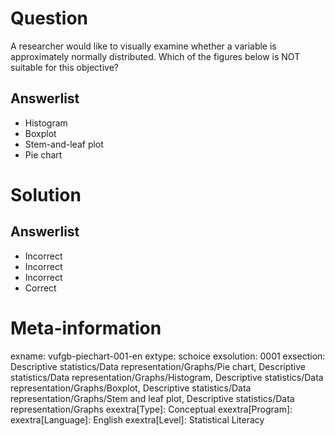 Question
========

A researcher would like to visually examine whether a variable is approximately normally distributed. Which of the figures below is NOT suitable for this objective?


Answerlist
----------
* Histogram
* Boxplot
* Stem-and-leaf plot
* Pie chart

Solution
========

Answerlist
----------
* Incorrect
* Incorrect
* Incorrect
* Correct

Meta-information
================
exname: vufgb-piechart-001-en
extype: schoice
exsolution: 0001
exsection: Descriptive statistics/Data representation/Graphs/Pie chart, Descriptive statistics/Data representation/Graphs/Histogram, Descriptive statistics/Data representation/Graphs/Boxplot, Descriptive statistics/Data representation/Graphs/Stem and leaf plot, Descriptive statistics/Data representation/Graphs
exextra[Type]: Conceptual
exextra[Program]:
exextra[Language]: English
exextra[Level]: Statistical Literacy